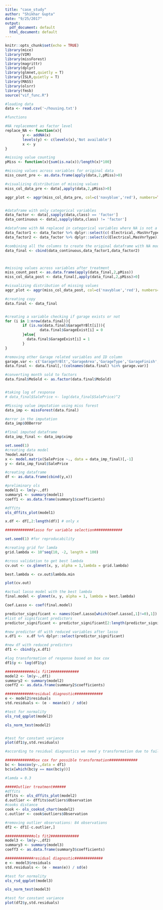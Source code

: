 ```yaml
---
title: "case_study"
author: "Shikhar Gupta"
date: "9/25/2017"
output:
  pdf_document: default
  html_document: default
---
```


```r
knitr::opts_chunk$set(echo = TRUE)
library(mice)
library(VIM)
library(missForest)
library(magrittr)
library(dplyr)
library(glmnet,quietly = T)
library(ISLR,quietly = T)
library(MASS)
library(olsrr)
library(fmsb)
source("vif_func.R")
```

```r
#loading data
data <- read.csv('~/housing.txt')
```

```r
#functions

#NA replacement as factor level
replace_NA <- function(x){
        y <- addNA(x)
        levels(y) <- c(levels(x),'Not available')
        x <- y
}

#missing value counting
pMiss <- function(x){sum(is.na(x))/length(x)*100}

```



```r
#missing values across variables for original data
miss_count_pre <- as.data.frame(apply(data,2,pMiss)>0)

#visualizing distribution of missing values
miss_col_data_pre <- data[,apply(data,2,pMiss)>0]

aggr_plot <- aggr(miss_col_data_pre, col=c('navyblue','red'), numbers=TRUE, sortVars=TRUE, labels=names(miss_col_data_pre), cex.axis=.7, gap=3, ylab=c("Histogram of missing data","Pattern"))


#dataframe with only categorical variables
data_factor <- data[,sapply(data,class) == 'factor']
data_continuous <- data[,sapply(data,class) != 'factor']

#dataframe with NA replaced in categorical variables where NA is not a missing value
data_factor1 <- data_factor %>% dplyr::select(c(-Electrical,-MasVnrType)) %>% sapply(replace_NA) %>% data.frame()
data_factor2 <- data_factor %>% dplyr::select(c(Electrical,MasVnrType))

#combining all the columns to create the original dataframe with NA modified
data_final <- cbind(data_continuous,data_factor1,data_factor2)



#missing values across variables after treatment
miss_count_post <- as.data.frame(apply(data_final,2,pMiss))
miss_col_data_post <- data_final[,apply(data_final,2,pMiss)>0]

#visualizing distribution of missing values
aggr_plot <- aggr(miss_col_data_post, col=c('navyblue','red'), numbers=TRUE, sortVars=TRUE, labels=names(miss_col_data_post), cex.axis=.7, gap=3, ylab=c("Histogram of missing data","Pattern"))

#creating copy
data.final <- data_final


#creating a variable checking if garage exists or not
for (i in 1:nrow(data.final)){
        if (is.na(data.final$GarageYrBlt[i])){
                data.final$GarageExist[i] = 0
        }else{
          data.final$GarageExist[i] = 1      
        }
}

#removing other Garage related variables and ID column
garage.var <- c('GarageYrBlt','GarageArea','GarageType','GarageFinish','GarageQual','GarageCond','Id')
data.final <- data.final[,!(colnames(data.final) %in% garage.var)]

#converting month sold to factors
data.final$MoSold <- as.factor(data.final$MoSold)


#taking log of response
# data_final$SalePrice <- log(data_final$SalePrice)^2

```



```r
#Missing value imputation using miss forest
data_imp <- missForest(data.final)

#error in the imputation
data_imp$OOBerror

#final imputed dataframe
data_imp_final <- data_imp$ximp
```




```r
set.seed(1)
#creating data model
?model.matrix
x <- model.matrix(SalePrice ~., data = data_imp_final)[,-1]
y <- data_imp_final$SalePrice

#creating dataframe
df <- as.data.frame(cbind(y,x))

#preliminary ols
model1 <- lm(y~.,df)
summary1 <- summary(model1)
coeff1 <- as.data.frame(summary1$coefficients)

#dffits
ols_dffits_plot(model1)

x.df <- df[,2:length(df)] # only x

#############lasso for variable selection#############

set.seed(1) #for reproducability

#creating grid for lamda
grid.lambda <- 10^seq(10, -2, length = 100)

#cross validation to get best lambda
cv.out <- cv.glmnet(x, y, alpha = 1,lambda = grid.lambda)

best.lambda <- cv.out$lambda.min

plot(cv.out)

#actual lasso model with the best lambda
final.model <- glmnet(x, y, alpha = 1, lambda = best.lambda)

Coef.Lasso <- coef(final.model)

predictor_significant <- names(Coef.Lasso[which(Coef.Lasso[,1]!=0),1])
#list of significant predictors
predictor_significant <- predictor_significant[2:length(predictor_significant)]

#new predictor df with reduced variables after lasso
x.df1 <-  x.df %>% dplyr::select(predictor_significant)

#new df with reduced predictors
df1 <- cbind(y,x.df1)
```



```r

#log transformation of response based on box cox
df1$y <- log(df1$y)

#############ols fit1#############
model2 <- lm(y~.,df1)
summary2 <- summary(model2)
coeff2 <- as.data.frame(summary2$coefficients)

#############residual diagnostic#############
e <- model2$residuals
std.residuals <- (e - mean(e)) / sd(e)

#test for normality
ols_rsd_qqplot(model2)

ols_norm_test(model2)


#test for constant variance
plot(df1$y,std.residuals)

#according to residual diagnostics we need y transformation due to failure of KS test

#############box cox for possible transformation#############
bc <- boxcox(y~.,data = df1)
bc$x[which(bc$y == max(bc$y))]

#lamda = 0.3
```


```r
#####Outlier treatment######
#dffits
dffits <- ols_dffits_plot(model2)
d.outlier <- dffits$outliers$Observation
#cooks distance
cook <- ols_cooksd_chart(model2)
c.outlier <- cook$outliers$Observation

#removing outlier observations: 84 observations
df2 <- df1[-c.outlier,]
```


```r

#############ols fit2#############
model3 <- lm(y~.,df2)
summary3 <- summary(model3)
coeff3 <- as.data.frame(summary3$coefficients)

#############residual diagnostic#############
e <- model3$residuals
std.residuals <- (e - mean(e)) / sd(e)

#test for normality
ols_rsd_qqplot(model3)

ols_norm_test(model3)

#test for constant variance
plot(df2$y,std.residuals)
```

